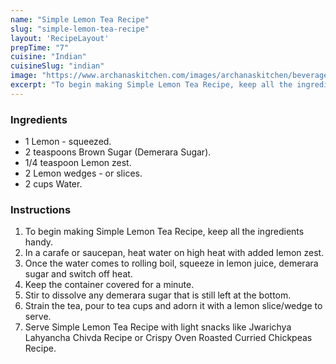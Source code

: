 ---
name: "Simple Lemon Tea Recipe"
slug: "simple-lemon-tea-recipe"
layout: 'RecipeLayout'
prepTime: "7"
cuisine: "Indian"
cuisineSlug: "indian"
image: "https://www.archanaskitchen.com/images/archanaskitchen/beverages/Simple_Lemon_Tea_Recipe.jpg"
excerpt: "To begin making Simple Lemon Tea Recipe, keep all the ingredients handy"
---

### Ingredients

- 1 Lemon - squeezed.
- 2 teaspoons Brown Sugar (Demerara Sugar).
- 1/4 teaspoon Lemon zest.
- 2 Lemon wedges - or slices.
- 2 cups Water.

### Instructions

1. To begin making Simple Lemon Tea Recipe, keep all the ingredients handy.
1. In a carafe or saucepan, heat water on high heat with added lemon zest.
1. Once the water comes to rolling boil, squeeze in lemon juice, demerara sugar and switch off heat.
1. Keep the container covered for a minute.
1. Stir to dissolve any demerara sugar that is still left at the bottom.
1. Strain the tea, pour to tea cups and adorn it with a lemon slice/wedge to serve.
1. Serve Simple Lemon Tea Recipe with light snacks like Jwarichya Lahyancha Chivda Recipe or Crispy Oven Roasted Curried Chickpeas Recipe.
